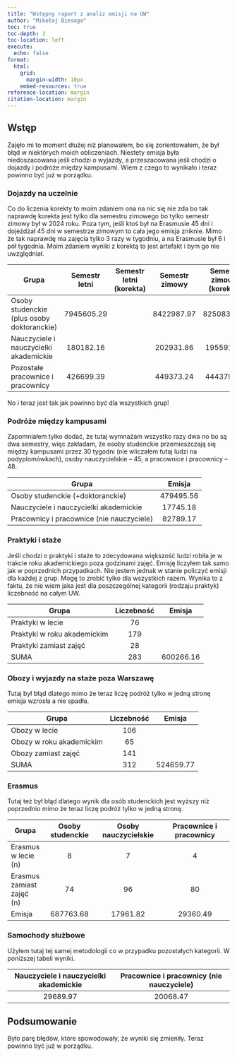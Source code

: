 ```yaml
---
title: "Wstępny raport z analiz emisji na UW"
author: "Mikołaj Biesaga"
toc: true
toc-depth: 3
toc-location: left
execute:
  echo: false
format:
  html:
    grid:
      margin-width: 10px
    embed-resources: true
reference-location: margin
citation-location: margin
---
```


## Wstęp

Zajęło mi to moment dłużej niż planowałem, bo się zorientowałem, że był błąd w
niektórych moich obliczeniach. Niestety emisja była niedoszacowana jeśli chodzi
o wyjazdy, a przeszacowana jeśli chodzi o dojazdy i podróże między kampusami.
Wiem z czego to wynikało i teraz powinno być już w porządku. 

### Dojazdy na uczelnie

Co do liczenia korekty to moim zdaniem ona na nic się nie zda bo tak naprawdę
korekta jest tylko dla semestru zimowego bo tylko semestr zimowy był w 2024 roku.
Poza tym, jeśli ktoś był na Erasmusie 45 dni i dojeżdżał 45 dni w semestrze 
zimowym to cała jego emisja zniknie. Mimo że tak naprawdę ma zajęcia tylko 3
razy w tygodniu, a na Erasmusie był 6 i pół tygodnia. Moim zdaniem wyniki z
korektą to jest artefakt i bym go nie uwzględniał.

Grupa | Semestr letni | Semestr letni (korekta) | Semestr zimowy | Semestr zimowy (korekta)
------|:-------------:|:-----------------------:|:--------------:|:------------:
Osoby studenckie (plus osoby doktoranckie) | 7945605.29 | | 8422987.97 | 8250832.36
Nauczyciele i nauczycielki akademickie | 180182.16 | | 202931.86 | 195591.86
Pozostałe pracownice i pracownicy | 426699.39 | | 449373.24 | 444379.11

No i teraz jest tak jak powinno być dla wszystkich grup!

### Podróże między kampusami

Zapomniałem tylko dodać, że tutaj wymnażam wszystko razy dwa no bo są dwa 
semestry, więc zakładam, że osoby studenckie przemieszczają się między kampusami
przez 30 tygodni (nie wliczałem tutaj ludzi na podyplomówkach), osoby
nauczycielskie -- 45, a pracownice i pracownicy -- 48.

Grupa | Emisja
------|:-----:
Osoby studenckie (+doktoranckie) | 479495.56
Nauczyciele i nauczycielki akademickie | 17745.18
Pracownicy i pracownice (nie nauczyciele) | 82789.17

### Praktyki i staże

Jeśli chodzi o praktyki i staże to zdecydowana większość ludzi robiła je w
trakcie roku akademickiego poza godzinami zajęć. Emisję liczyłem tak samo jak w
poprzednich przypadkach. Nie jestem jednak w stanie policzyć emisji dla każdej z
grup. Mogę to zrobić tylko dla wszystkich razem. Wynika to z faktu, że nie wiem
jaka jest dla poszczególnej kategorii (rodzaju praktyk) liczebność na całym UW.

Grupa | Liczebność | Emisja
------|:----------:|:------:
Praktyki w lecie | 76|
Praktyki w roku akademickim | 179 |
Praktyki zamiast zajęć | 28 |
SUMA | 283 | 600266.16

### Obozy i wyjazdy na staże poza Warszawę

Tutaj był błąd dlatego mimo że teraz liczę podróż tylko w jedną stronę emisja
wzrosła a nie spadła.

Grupa | Liczebność | Emisja
------|:----------:|:------:
Obozy w lecie | 106 |
Obozy w roku akademickim | 65 |
Obozy zamiast zajęć | 141 |
SUMA | 312 | 524659.77

### Erasmus

Tutaj też był błąd dlatego wynik dla osób studenckich jest wyższy niż poprzednio
mimo że teraz liczę podróż tylko w jedną stronę.

Grupa | Osoby studenckie | Osoby nauczycielskie | Pracownice i pracownicy 
------|:----------------:|:--------------------:|:-----------------------:
Erasmus w lecie (n) | 8 | 7 | 4
Erasmus zamiast zajęć (n) | 74 | 96 | 80
Emisja | 687763.68 | 17961.82 | 29360.49

### Samochody służbowe

Użyłem tutaj tej samej metodologii co w przypadku pozostałych kategorii. W 
poniższej tabeli wyniki.

Nauczyciele i nauczycielki akademickie | Pracownice i pracownicy (nie nauczyciele)
:------------------------------------:|:----------------------------------------:
29689.97 | 20068.47

## Podsumowanie

Było parę błędów, które spowodowały, że wyniki się zmieniły. Teraz powinno być
już w porządku.